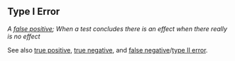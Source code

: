 ## Type I Error

<dfn>A [false positive](f.html#false-positive); When a test concludes there is an effect when there really is no effect</dfn>

See also [true positive](t.html#true-positive), [true negative](t.html#true-negative), and [false negative](f.html#false-negative)/[type II error](t.html#type-ii-error).
